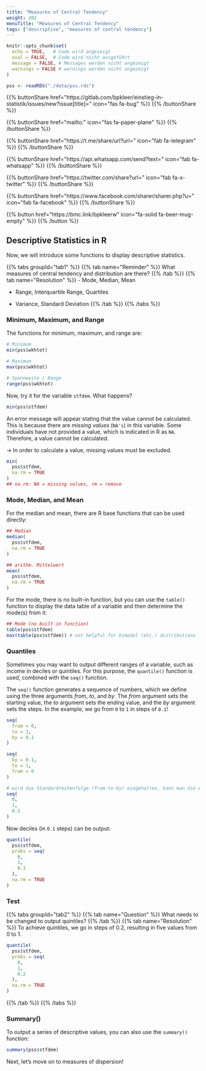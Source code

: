 ```yaml
---
title: "Measures of Central Tendency"  
weight: 202  
menuTitle: "Measures of Central Tendency" 
tags: ["descriptive", "measures of central tendency"]  
---
```


```r
knitr::opts_chunk$set(
  echo = TRUE,   # Code wird angezeigt
  eval = FALSE,  # Code wird nicht ausgeführt
  message = FALSE, # Messages werden nicht angezeigt
  warnings = FALSE # warnings werden nicht angezeigt
)

pss <- readRDS("./data/pss.rds")   
```

{{% buttonShare href=\"https\:\/\/gitlab.com\/bpkleer\/einstieg-in-statistik\/issues\/new?issue[title]=\" icon=\"fas fa-bug\" %}} {{% /buttonShare %}} 

{{% buttonShare href=\"mailto\:\" icon=\"fas fa-paper-plane\" %}} {{% /buttonShare %}}

{{% buttonShare href=\"https\:\/\/t.me\/share\/url?url=\" icon=\"fab fa-telegram\" %}} {{% /buttonShare %}}

{{% buttonShare href=\"https\:\/\/api.whatsapp.com\/send?text=\" icon=\"fab fa-whatsapp\" %}} {{% /buttonShare %}}

{{% buttonShare href=\"https\:\/\/twitter.com\/share?url=\" icon=\"fab fa-x-twitter\" %}} {{% /buttonShare %}}

{{% buttonShare href=\"https\:\/\/www.facebook.com\/sharer\/sharer.php?u=\" icon=\"fab fa-facebook\" %}} {{% /buttonShare %}}

{{% button href=\"https\:\/\/bmc.link\/bpkleerw\" icon=\"fa-solid fa-beer-mug-empty\" %}} {{% /button %}}

## Descriptive Statistics in R

Now, we will introduce some functions to display descriptive statistics.

{{% tabs groupId=\"tab1\" %}}
{{% tab name=\"Reminder\" %}}
What measures of central tendency and distribution are there?
{{% /tab %}}
{{% tab name=\"Resolution\" %}}
- Mode, Median, Mean

- Range, Interquartile Range, Quartiles

- Variance, Standard Deviation
{{% /tab %}}
{{% /tabs %}}

### Minimum, Maximum, and Range
The functions for minimum, maximum, and range are:
```R
# Minimum
min(pss$wkhtot)

# Maximum
max(pss$wkhtot)

# Spannweite / Range 
range(pss$wkhtot)
```

Now, try it for the variable `stfdem`. What happens?
```r
min(pss$stfdem)
```
An error message will appear stating that the value cannot be calculated. This is because there are *missing values* (`NA's`) in this variable. Some individuals have not provided a value, which is indicated in R as `NA`. Therefore, a value cannot be calculated.

$\rightarrow$ In order to calculate a value, missing values must be excluded.
```r
min(
  pss$stfdem, 
  na.rm = TRUE
)       
## na.rm: NA = missing values, rm = remove      
```

### Mode, Median, and Mean
For the median and mean, there are R base functions that can be used directly:
```r
## Median
median(
  pss$stfdem, 
  na.rm = TRUE
) 

## arithm. Mittelwert
mean(
  pss$stfdem, 
  na.rm = TRUE
)
```

For the mode, there is no built-in function, but you can use the `table()` function to display the data table of a variable and then determine the mode(s) from it:
```r
## Mode (no built-in function)
table(pss$stfdem)
max(table(pss$stfdem)) # not helpful for bimodal (etc.) distributions
```

### Quantiles
Sometimes you may want to output different ranges of a variable, such as income in deciles or quintiles. For this purpose, the `quantile()` function is used, combined with the `seq()` function.

The `seq()` function generates a sequence of numbers, which we define using the three arguments *from*, *to*, and *by*. The *from* argument sets the starting value, the *to* argument sets the ending value, and the *by* argument sets the steps. In the example, we go from `0` to `1` in steps of `0.1`!
```r
seq(
  from = 0,
  to = 1, 
  by = 0.1
)

seq(
  by = 0.1, 
  to = 1, 
  from = 0
) 

# wird die Standardreihenfolge (from-to-by) eingehalten, kann man die Argumentbeschriftung auslassen.
seq(
  0, 
  1, 
  0.1
)
```

Now deciles (in `0.1` steps) can be output:
```r
quantile(
  pss$stfdem, 
  probs = seq(
    0,
    1, 
    0.1
  ),    
  na.rm = TRUE
) 
```

### Test
{{% tabs groupId=\"tab2\" %}}
{{% tab name=\"Question\" %}}
What needs to be changed to output quintiles?
{{% /tab %}}
{{% tab name=\"Resolution\" %}}
To achieve quintiles, we go in steps of $0.2$, resulting in five values from $0$ to $1$.

```r
quantile(
  pss$stfdem, 
  probs = seq(
    0,
    1,
    0.2
  ),    
  na.rm = TRUE
)
```
{{% /tab %}}
{{% /tabs %}}

### Summary()
To output a series of descriptive values, you can also use the `summary()` function:
```r
summary(pss$stfdem)
```

Next, let's move on to measures of dispersion!
